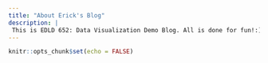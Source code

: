 ```yaml
---
title: "About Erick's Blog"
description: |
 This is EDLD 652: Data Visualization Demo Blog. All is done for fun!:)
---
```


```r
knitr::opts_chunk$set(echo = FALSE)
```
